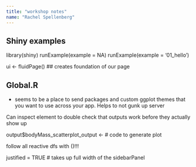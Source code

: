 ```yaml
---
title: "workshop notes"
name: "Rachel Spellenberg"
---
```


## Shiny examples

library(shiny) 
runExample(example = NA) 
runExample(example = '01_hello')

ui <- fluidPage() ## creates foundation of our page

## Global.R
- seems to be a place to send packages and custom ggplot themes that you want to use across your app. Helps to not gunk up server

Can inspect element to double check that outputs work before they actually show up

 output$bodyMass_scatterplot_output <- # code to generate plot
 
 follow all reactive dfs with ()!!!
 
 justified = TRUE # takes up full width of the sidebarPanel
